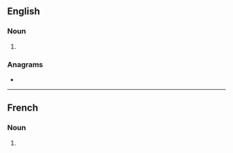 ==English==

===Noun===
{{head|en|noun plural form}}

# {{plural of|routine|lang=en}}

===Anagrams===
* {{anagrams|en|neutrois|rutinose|snoutier|tue-irons|turiones}}

----

==French==

===Noun===
{{head|fr|noun plural form|g=?}}

# {{plural of|routine|lang=fr}}